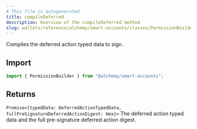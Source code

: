 ```yaml
---
# This file is autogenerated
title: compileDeferred
description: Overview of the compileDeferred method
slug: wallets/reference/alchemy/smart-accounts/classes/PermissionBuilder/compileDeferred
---
```


Compiles the deferred action typed data to sign.

## Import

```ts
import { PermissionBuilder } from "@alchemy/smart-accounts";
```

## Returns

`Promise<{typedData: DeferredActionTypedData, fullPreSignatureDeferredActionDigest: Hex}>`
The deferred action typed data and the full pre-signature deferred action digest.
